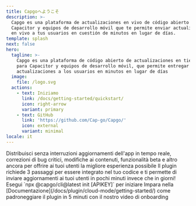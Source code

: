 ```yaml
---
title: Capgoへようこそ
description: >-
  Capgo es una plataforma de actualizaciones en vivo de código abierto para
  Capacitor y equipos de desarrollo móvil que te permite enviar actualizaciones
  en vivo a tus usuarios en cuestión de minutos en lugar de días.
template: splash
next: false
hero:
  tagline: >-
    Capgo es una plataforma de código abierto de actualizaciones en tiempo real
    para Capacitor y equipos de desarrollo móvil, que permite entregar
    actualizaciones a los usuarios en minutos en lugar de días
  image:
    file: /logo.svg
  actions:
    - text: Iniziamo
      link: /docs/getting-started/quickstart/
      icon: right-arrow
      variant: primary
    - text: GitHub
      link: 'https://github.com/Cap-go/Capgo/'
      icon: external
      variant: minimal
locale: it
---
```



<CardGrid stagger>
  <Card title="La potenza dell'aggiornamento in tempo reale" icon="rocket">
    Distribuisci senza interruzioni aggiornamenti dell'app in tempo reale, correzioni di bug critici, modifiche ai contenuti, funzionalità beta e altro ancora per offrire ai tuoi utenti la migliore esperienza possibile
  </Card>
  <Card title="Facile da integrare" icon="pencil">
    Il plugin richiede 3 passaggi per essere integrato nel tuo codice e ti permette di inviare aggiornamenti ai tuoi utenti in pochi minuti invece che in giorni!
  </Card>
  <Card title="Installazione" icon="setting">
    Esegui `npx @capgo/cli@latest init [APIKEY]` per iniziare
  </Card>
  <Card title="Documentazione completa" icon="open-book">
    Impara nella [Documentazione](/docs/plugin/cloud-mode/getting-started/) come padroneggiare il plugin in 5 minuti con il nostro video di onboarding
  </Card>
</CardGrid>